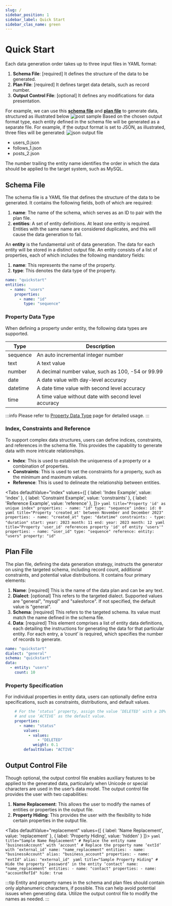 ```yaml
---
slug: /
sidebar_position: 1
sidebar_label: Quick Start
sidebar_clas_name: green
---
```


# Quick Start
Each data generation order takes up to three input files in YAML format:
1. **Schema File**: [required] It defines the structure of the data to be generated.
2. **Plan File**: [required] It defines target data details, such as record number.
3. **Output Control File**: [optional] It defines any modifications for data presentation.

For example, we can use this **<a target="_blank" href="/files/quick-start/schema.yaml" download="schema.yaml">schema file</a>** and **<a target="_blank" href="/files/quick-start/plan.yaml" download="plan.yaml">plan file</a>** to generate data, structured as illustrated below
![post sample](/img/samples/quick_start.png)
Based on the chosen output format type, each entity defined in the schema file will be generated as a separate file.
For example, if the output format is set to JSON, as illustrated, three files will be generated:
![json output file](/img/samples/output_file_type.png)
- users_0.json
- follows_1.json
- posts_2.json

The number trailing the entity name identifies the order in which the data should be applied to the target system, such as MySQL.
## Schema File
The schema file is a YAML file that defines the structure of the data to be generated. It contains the following fields, both of which are required:
1. **name**: The name of the schema, which serves as an ID to pair with the plan file.
2. **entities**: A set of entity definitions. At least one entity is required. Entities with the same name are considered duplicates, and this will cause the data generation to fail.

An **entity** is the fundamental unit of data generation. The data for each entity will be stored in a distinct output file. An entity consists of a list of properties, each of which includes the following mandatory fields:
1. **name**: This represents the name of the property.
2. **type**: This denotes the data type of the property.

```yaml title="Sample schema comprise 'users' entity with single 'id' property"
name: "quickstart"
entities:
  - name: "users"
    properties:
      - name: "id"
        type: "sequence"
```
### Property Data Type
When defining a property under entity, the following data types are supported.

| Type     | Description                                                   |
|----------|---------------------------------------------------------------|
| sequence | An auto incremental integer number                            |
| text     | A text value                                                  |
| number   | A decimal number value, such as 100, -54 or 99.99             |
| date     | A date value with day-level accuracy                          |
| datetime | A date time value with second level accuracy                  |
| time     | A time value without date with second level accuracy          |

:::info
Please refer to [Property Data Type](/schema/data-type) page for detailed usage.
:::

### Index, Constraints and Reference
To support complex data structures, users can define indices, constraints, and references in the schema file. This provides the capability to generate data with more intricate relationships.
- **Index**: This is used to establish the uniqueness of a property or a combination of properties.
- **Constraints**: This is used to set the constraints for a property, such as the minimum and maximum values.
- **Reference**: This is used to delineate the relationship between entities.

<Tabs defaultValue="index"
    values={[
        { label: 'Index Example', value: 'index' },
        { label: 'Constraint Example', value: 'constraints' },
        { label: 'Reference Example', value: 'reference' },
    ]}>
    <TabItem value="index">
        ```yaml title="Property 'id' as unique index"
            properties:
              - name: "id"
                type: "sequence"
                index:
                  id: 0
        ```
    </TabItem>
    <TabItem value="constraints">
        ```yaml title="Property 'created_at' between November and December 2023"
            properties:
              - name: "created_at"
                type: "datetime"
                constraints:
                  - type: "duration"
                    start:
                      year: 2023
                      month: 11
                    end:
                      year: 2023
                      month: 12
        ```
    </TabItem>
    <TabItem value="reference">
        ```yaml title="Property 'user_id' references property 'id' of entity 'users'"
            properties:
              - name: "user_id"
                type: "sequence"
                reference:
                  entity: "users"
                  property: "id"
        ```
    </TabItem>
</Tabs>

## Plan File
The plan file, defining the data generation strategy, instructs the generator on using the targeted schema, including record count, additional constraints, and potential value distributions. It contains four primary elements:
1. **Name**: [required] This is the name of the data plan and can be any text.
2. **Dialect**: [optional] This refers to the targeted dialect. Supported values are "general", "mysql" and "salesforce". If not specified, the default value is "general".
3. **Schema**: [required] This refers to the targeted schema. Its value must match the name defined in the schema file.
4. **Data**: [required] This element comprises a list of entity data definitions, each detailing the instructions for generating the data for that particular entity. For each entry, a ‘count’ is required, which specifies the number of records to generate.

```yaml title="Sample plan file with 'quickstart' schema and 10 records for 'users' entity"
name: "quickstart"
dialect: "general"
schema: "quickstart"
data:
  - entity: "users"
    count: 10
```
### Property Specification
For individual properties in entity data, users can optionally define extra specifications, such as constraints, distributions, and default values.

```yaml title="Sample property specification"
    # For the ‘status’ property, assign the value ‘DELETED’ with a 10% probability,
    # and use ‘ACTIVE’ as the default value.
    properties:
      - name: "status"
        values:
          - values:
              - "DELETED"
            weight: 0.1
        defaultValue: "ACTIVE"
```
## Output Control File
Though optional, the output control file enables auxiliary features to be applied to the generated data, particularly when Unicode or special characters are used in the user’s data model. The output control file provides the user with two capabilities:
1. **Name Replacement**: This allows the user to modify the names of entities or properties in the output file.
2. **Property Hiding**: This provides the user with the flexibility to hide certain properties in the output file.

<Tabs defaultValue="replacement"
    values={[
        { label: 'Name Replacement', value: 'replacement' },
        { label: 'Property Hiding', value: 'hidden' }
    ]}>
    <TabItem value="replacement">
        ```yaml title="Sample Name Replacement"
            # Replace the entity name ‘businessAccount’ with ‘account’
            # Replace the property name ‘extId’ with ‘external_id’
            name: "name_replacement"
            entities:
              - name: "businessAccount"
                alias: "business_account"
                properties:
                  - name: "extId"
                    alias: "external_id"
        ```
    </TabItem>
    <TabItem value="hidden">
        ```yaml title="Sample Property Hiding"
            # Hide the property ‘password’ in the entity ‘contact’
            name: "name_replacement"
            entities:
              - name: "contact"
                properties:
                  - name: "accountRefId"
                    hide: true
        ```
    </TabItem>
</Tabs>

:::tip
Entity and property names in the schema and plan files should contain only alphanumeric characters, if possible. This can help avoid potential issues when generating data. Utilize the output control file to modify the names as needed.
:::
